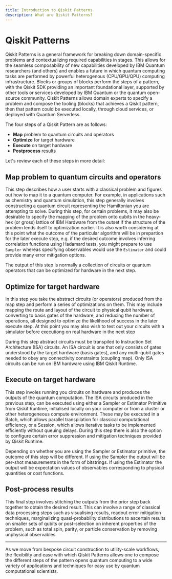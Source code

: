 ```yaml
---
title: Introduction to Qiskit Patterns
description: What are Qiskit Patterns?
---
```


# Qiskit Patterns

Qiskit Patterns is a general framework for breaking down domain-specific problems and contextualizing required capabilities in stages. This allows for the seamless composability of new capabilities developed by IBM Quantum researchers (and others) and enables a future in which quantum computing tasks are performed by powerful heterogenous (CPU/GPU/QPU) computing infrastructure. Blocks or groups of blocks perform the steps of a pattern, with the Qiskit SDK providing an important foundational layer, supported by other tools or services developed by IBM Quantum or the quantum open-source community. Qiskit Patterns allows domain experts to specify a problem and compose the tooling (blocks) that achieves a Qiskit pattern, then that pattern could be executed locally, through cloud services, or deployed with Quantum Serverless.


The four steps of a Qiskit Pattern are as follows:
- **Map** problem to quantum circuits and operators
- **Optimize** for target hardware
- **Execute** on target hardware
- **Postprocess** results

Let's review each of these steps in more detail:

## Map problem to quantum circuits and operators


This step describes how a user starts with a classical problem and figures out how to map it to a quantum computer. For example, in applications such as chemistry and quantum simulation, this step generally involves constructing a quantum circuit representing the Hamiltonian you are attempting to solve. During this step, for certain problems, it may also be desirable to specify the mapping of the problem onto qubits in the heavy-hex (or gross) lattice of IBM Hardware from the outset if the structure of the problem lends itself to optimization earlier. It is also worth considering at this point what the outcome of the particular algorithm will be in prepartion for the later execute step, e.g. if the desired outcome involves inferring correlation functions using Hadamard tests, you might prepare to use `Sampler` whereas specifying observables would use the `Estimator` and could provide many error mitigation options.

The output of this step is normally a collection of circuits or quantum operators that can be optimized for hardware in the next step.


## Optimize for target hardware

In this step you take the abstract circuits (or operators) produced from the map step and perform a series of optimizations on them. This may include mapping the route and layout of the circuit to physical qubit hardware, converting to basis gates of the hardware, and reducing the number of operations, all designed to optimize the likelihood of success in the later execute step. At this point you may also wish to test out your circuits with a simulator before executiong on real hardware in the next step

During this step abstract circuits must be transpiled to Instruction Set Architecture (ISA) circuits. An ISA circuit is one that only consists of gates understood by the target hardware (basis gates), and any multi-qubit gates needed to obey any connectivity constraints (coupling map). Only ISA circuits can be run on IBM hardware using IBM Qiskit Runtime.



## Execute on target hardware

This step involes running you circuits on hardware and produces the outputs of the quantum computation. The ISA circuits produced in the previous step, can be executed using either a Sampler or Estimator Primitive from Qiskit Runtime, initialised locally on your computer or from a cluster or other heterogeneous compute environment. These may be executed in a Batch, which allows parallel transpilation for classical computational efficiency, or a Session, which allows iterative tasks to be implemented efficiently without queuing delays. During this step there is also the option to configure certain error suppression and mitigation techniques provided by Qiskit Runtime.

Depending on whether you are using the Sampler or Estimator primitive, the outcome of this step will be different. If using the Sampler the output will be per-shot measurements in the form of bitstrings. If using the Estimator the output will be expectation values of observables corresponding to physical quantities or cost functions.


## Post-process results

This final step involves stitching the outputs from the prior step back together to obtain the desired result. This can involve a range of classical data processing steps such as visualising results, readout error mitigation techniques, marginalizing quasi-probability distributions to ascertain results on smaller sets of qubits or post-selection on inherent properties of the problem, such as total spin, parity, or particle conservation by removing unphysical observables.


---


As we move from bespoke circuit construction to utility-scale workflows, the flexibility and ease with which Qiskit Patterns allows one to compose the different steps of the pattern opens quantum computing to a wide variety of applications and techniques for easy use by quantum computational scientists.